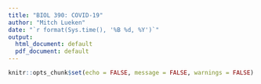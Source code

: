 ```yaml
---
title: "BIOL 390: COVID-19"
author: "Mitch Lueken"
date: "`r format(Sys.time(), '%B %d, %Y')`"
output:
  html_document: default
  pdf_document: default
---
```


```R
knitr::opts_chunk$set(echo = FALSE, message = FALSE, warnings = FALSE)
```
